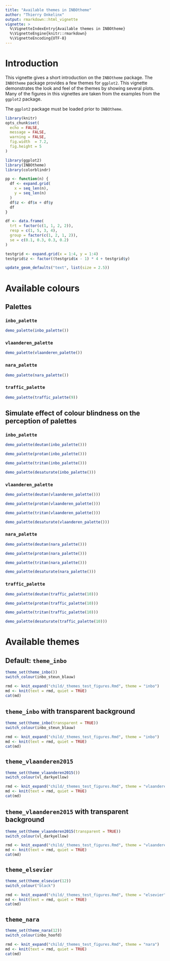 ```yaml
---
title: "Available themes in INBOtheme"
author: "Thierry Onkelinx"
output: rmarkdown::html_vignette
vignette: >
  %\VignetteIndexEntry{Available themes in INBOtheme}
  %\VignetteEngine{knitr::rmarkdown}
  %\VignetteEncoding{UTF-8}
---
```


# Introduction

This vignette gives a short introduction on the `INBOtheme` package.
The `INBOtheme` package provides a few themes for `ggplot2`.
This vignette demonstrates the look and feel of the themes by showing several plots.
Many of the figures in this vignettes are taken from the examples from the `ggplot2` package.

The `ggplot2` package must be loaded prior to `INBOtheme`.

```r
library(knitr)
opts_chunk$set(
  echo = FALSE,
  message = FALSE,
  warning = FALSE,
  fig.width  = 7.2,
  fig.height = 5
)
```

```r
library(ggplot2)
library(INBOtheme)
library(colorblindr)
```
```r
pp <- function(n) {
  df <- expand.grid(
    x = seq_len(n),
    y = seq_len(n)
  )
  df$z <- df$x + df$y
  df
}

df <- data.frame(
  trt = factor(c(1, 1, 2, 2)),
  resp = c(1, 5, 3, 4),
  group = factor(c(1, 2, 1, 2)),
  se = c(0.1, 0.3, 0.3, 0.2)
)

testgrid <- expand.grid(x = 1:4, y = 1:4)
testgrid$z <- factor((testgrid$x - 1) * 4 + testgrid$y)
```

```r
update_geom_defaults("text", list(size = 2.5))
```

# Available colours

## Palettes

### `inbo_palette`

```r
demo_palette(inbo_palette())
```

### `vlaanderen_palette`

```r
demo_palette(vlaanderen_palette())
```

### `nara_palette`

```r
demo_palette(nara_palette())
```

### `traffic_palette`

```r
demo_palette(traffic_palette(9))
```

## Simulate effect of colour blindness on the perception of palettes

### `inbo_palette`

```r
demo_palette(deutan(inbo_palette()))
```

```r
demo_palette(protan(inbo_palette()))
```

```r
demo_palette(tritan(inbo_palette()))
```

```r
demo_palette(desaturate(inbo_palette()))
```

### `vlaanderen_palette`

```r
demo_palette(deutan(vlaanderen_palette()))
```

```r
demo_palette(protan(vlaanderen_palette()))
```

```r
demo_palette(tritan(vlaanderen_palette()))
```

```r
demo_palette(desaturate(vlaanderen_palette()))
```

### `nara_palette`

```r
demo_palette(deutan(nara_palette()))
```

```r
demo_palette(protan(nara_palette()))
```

```r
demo_palette(tritan(nara_palette()))
```

```r
demo_palette(desaturate(nara_palette()))
```

### `traffic_palette`

```r
demo_palette(deutan(traffic_palette(10)))
```

```r
demo_palette(protan(traffic_palette(10)))
```

```r
demo_palette(tritan(traffic_palette(10)))
```

```r
demo_palette(desaturate(traffic_palette(10)))
```

# Available themes

## Default: `theme_inbo`

```r
theme_set(theme_inbo())
switch_colour(inbo_steun_blauw)
```

```r
rmd <- knit_expand("child/_themes_test_figures.Rmd", theme = "inbo")
md <- knit(text = rmd, quiet = TRUE)
cat(md)
```

## `theme_inbo` with transparent background

```r
theme_set(theme_inbo(transparent = TRUE))
switch_colour(inbo_steun_blauw)
```

```r
rmd <- knit_expand("child/_themes_test_figures.Rmd", theme = "inbo")
md <- knit(text = rmd, quiet = TRUE)
cat(md)
```

## `theme_vlaanderen2015`

```r
theme_set(theme_vlaanderen2015())
switch_colour(vl_darkyellow)
```

```r
rmd <- knit_expand("child/_themes_test_figures.Rmd", theme = "vlaanderen")
md <- knit(text = rmd, quiet = TRUE)
cat(md)
```

## `theme_vlaanderen2015` with transparent background

```r
theme_set(theme_vlaanderen2015(transparent = TRUE))
switch_colour(vl_darkyellow)
```

```r
rmd <- knit_expand("child/_themes_test_figures.Rmd", theme = "vlaanderen")
md <- knit(text = rmd, quiet = TRUE)
cat(md)
```

## `theme_elsevier`

```r
theme_set(theme_elsevier(12))
switch_colour("black")
```

```r
rmd <- knit_expand("child/_themes_test_figures.Rmd", theme = "elsevier")
md <- knit(text = rmd, quiet = TRUE)
cat(md)
```

## `theme_nara`

```r
theme_set(theme_nara(12))
switch_colour(inbo_hoofd)
```

```r
rmd <- knit_expand("child/_themes_test_figures.Rmd", theme = "nara")
md <- knit(text = rmd, quiet = TRUE)
cat(md)
```
